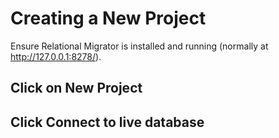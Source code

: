 
# Creating a New Project

Ensure Relational Migrator is installed and running (normally at http://127.0.0.1:8278/).



## Click on New Project


<Screenshot url="https://www.mongodb.com/products/tools/relational-migrator" src="img/50-image-001.png" alt="Screenshot of the connect modal" />

## Click Connect to live database

<Screenshot url="https://www.mongodb.com/products/tools/relational-migrator" src="img/50-image-002.png" alt="Screenshot of the connect modal" />
